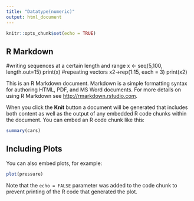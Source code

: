 ---
title: "Datatype(numeric)"
output: html_document
---

```{r setup, include=FALSE}
knitr::opts_chunk$set(echo = TRUE)
```

## R Markdown
#writing sequences at a certain length and range
x <- seq(5,100, length.out=15) 
print(x)
#repeating vectors
x2->rep(1:15, each = 3)
print(x2)


This is an R Markdown document. Markdown is a simple formatting syntax for authoring HTML, PDF, and MS Word documents. For more details on using R Markdown see <http://rmarkdown.rstudio.com>.

When you click the **Knit** button a document will be generated that includes both content as well as the output of any embedded R code chunks within the document. You can embed an R code chunk like this:

```{r cars}
summary(cars)
```

## Including Plots

You can also embed plots, for example:

```{r pressure, echo=FALSE}
plot(pressure)
```

Note that the `echo = FALSE` parameter was added to the code chunk to prevent printing of the R code that generated the plot.

